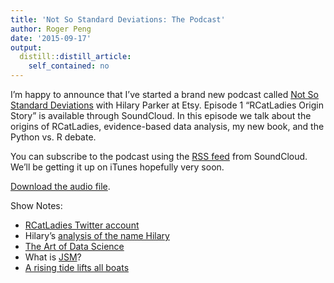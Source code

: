 ```yaml
---
title: 'Not So Standard Deviations: The Podcast'
author: Roger Peng
date: '2015-09-17'
output:
  distill::distill_article:
    self_contained: no
---
```


I'm happy to announce that I've started a brand new podcast called [Not So Standard Deviations](https://soundcloud.com/nssd-podcast) with Hilary Parker at Etsy. Episode 1 "RCatLadies Origin Story" is available through SoundCloud. In this episode we talk about the origins of RCatLadies, evidence-based data analysis, my new book, and the Python vs. R debate.

You can subscribe to the podcast using the [RSS feed](http://feeds.soundcloud.com/users/soundcloud:users:174789515/sounds.rss) from SoundCloud. We'll be getting it up on iTunes hopefully very soon.

[Download the audio file](https://api.soundcloud.com/tracks/224180667/download?client_id=02gUJC0hH2ct1EGOcYXQIzRFU91c72Ea&oauth_token=1-138878-174789515-deb24181d01af).

Show Notes:

  * [RCatLadies Twitter account](https://twitter.com/rcatladies)
  * Hilary's [analysis of the name Hilary](http://hilaryparker.com/2013/01/30/hilary-the-most-poisoned-baby-name-in-us-history/)
  * [The Art of Data Science](https://leanpub.com/artofdatascience)
  * What is [JSM](http://www.amstat.org/meetings/jsm.cfm)?
  * [A rising tide lifts all boats](https://en.wikipedia.org/wiki/A_rising_tide_lifts_all_boats)
